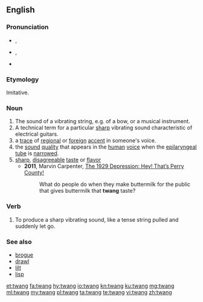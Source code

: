 ==English==

===Pronunciation===
* {{enPR|twăng}}, {{IPA|/twæŋ/|lang=en}}
* {{context|also|lang=en}} {{a|US}} {{enPR|twāng}}, {{IPA|/tweɪŋ/|lang=en}}
* {{rhymes|æŋ|lang=en}}

===Etymology===
Imitative.

===Noun===
{{en-noun}}

# The sound of a vibrating string, e.g. of a bow, or a musical instrument.
# A technical term for a particular [[sharp]] vibrating sound characteristic of electrical guitars.
# a [[trace]] of [[regional]] or [[foreign]] [[accent]] in someone's voice.
# the [[sound]] [[quality]] that appears in the [[human]] [[voice]] when the [[epilaryngeal]] [[tube]] is [[narrow]]ed.
# [[sharp]], [[disagreeable]] [[taste]] or [[flavor]]
#* '''2011''', Marvin Carpenter, [https://books.google.com/books?id=QdMepOkuWgIC&pg=PA2&dq=twang+taste&hl=en&sa=X&ved=0CCIQ6AEwATgKahUKEwi5266Ng8DHAhUPK4gKHU7pDQU#v=onepage&q=twang%20taste&f=false The 1929 Depression: Hey! That’s Perry County!]
#*: What do people do when they make buttermilk for the public that gives buttermilk that '''twang''' taste?

===Verb===
{{en-verb}}

# To produce a sharp vibrating sound, like a tense string pulled and suddenly let go.

===See also===
* [[brogue]]
* [[drawl]]
* [[lilt]]
* [[lisp]]

[[et:twang]]
[[fa:twang]]
[[hy:twang]]
[[io:twang]]
[[kn:twang]]
[[ku:twang]]
[[mg:twang]]
[[ml:twang]]
[[my:twang]]
[[pl:twang]]
[[ta:twang]]
[[te:twang]]
[[vi:twang]]
[[zh:twang]]